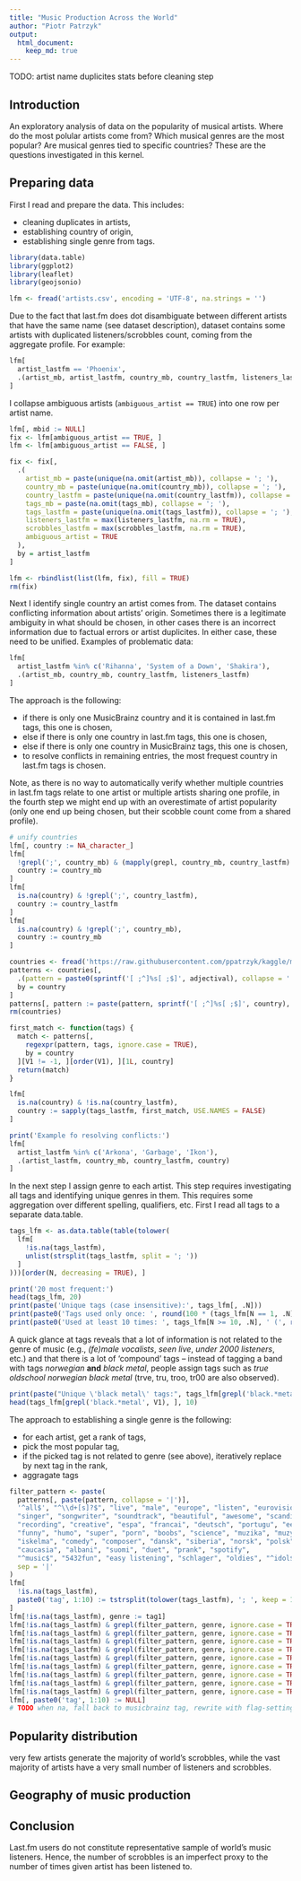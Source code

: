 ```yaml
---
title: "Music Production Across the World"
author: "Piotr Patrzyk"
output: 
  html_document:
    keep_md: true
---
```


TODO: artist name duplicites stats before cleaning step

## Introduction

An exploratory analysis of data on the popularity of musical artists. Where do the most polular artists come from? Which musical genres are the most popular? Are musical genres tied to specific countries? These are the questions investigated in this kernel.

## Preparing data

First I read and prepare the data. This includes:

- cleaning duplicates in artists,
- establishing country of origin,
- establishing single genre from tags.

```r
library(data.table)
library(ggplot2)
library(leaflet)
library(geojsonio)

lfm <- fread('artists.csv', encoding = 'UTF-8', na.strings = '')
```

Due to the fact that last.fm does dot disambiguate between different artists that have the same name (see dataset description), dataset contains some artists with duplicated listeners/scrobbles count, coming from the aggregate profile. For example:

```r
lfm[
  artist_lastfm == 'Phoenix', 
  .(artist_mb, artist_lastfm, country_mb, country_lastfm, listeners_lastfm, scrobbles_lastfm)
]
```

I collapse ambiguous artists (`ambiguous_artist == TRUE`) into one row per artist name.

```r
lfm[, mbid := NULL]
fix <- lfm[ambiguous_artist == TRUE, ]
lfm <- lfm[ambiguous_artist == FALSE, ]

fix <- fix[,
  .(
    artist_mb = paste(unique(na.omit(artist_mb)), collapse = '; '),
    country_mb = paste(unique(na.omit(country_mb)), collapse = '; '),
    country_lastfm = paste(unique(na.omit(country_lastfm)), collapse = '; '),
    tags_mb = paste(na.omit(tags_mb), collapse = '; '),
    tags_lastfm = paste(unique(na.omit(tags_lastfm)), collapse = '; '),
    listeners_lastfm = max(listeners_lastfm, na.rm = TRUE),
    scrobbles_lastfm = max(scrobbles_lastfm, na.rm = TRUE),
    ambiguous_artist = TRUE
  ),
  by = artist_lastfm
]

lfm <- rbindlist(list(lfm, fix), fill = TRUE)
rm(fix)
```

Next I identify single country an artist comes from. The dataset contains conflicting information about artists' origin. Sometimes there is a legitimate ambiguity in what should be chosen, in other cases there is an incorrect information due to factual errors or artist duplicites. In either case, these need to be unified. Examples of problematic data:

```r
lfm[
  artist_lastfm %in% c('Rihanna', 'System of a Down', 'Shakira'),
  .(artist_mb, country_mb, country_lastfm, listeners_lastfm)
]
```

The approach is the following:

- if there is only one MusicBrainz country and it is contained in last.fm tags, this one is chosen,
- else if there is only one country in last.fm tags, this one is chosen,
- else if there is only one country in MusicBrainz tags, this one is chosen,
- to resolve conflicts in remaining entries, the most frequest country in last.fm tags is chosen.

Note, as there is no way to automatically verify whether multiple countries in last.fm tags relate to one artist or multiple artists sharing one profile, in the fourth step we might end up with an overestimate of artist popularity (only one end up being chosen, but their scobble count come from a shared profile).

```r
# unify countries
lfm[, country := NA_character_]
lfm[
  !grepl(';', country_mb) & (mapply(grepl, country_mb, country_lastfm) | is.na(country_lastfm)),
  country := country_mb
]
lfm[
  is.na(country) & !grepl(';', country_lastfm),
  country := country_lastfm
]
lfm[
  is.na(country) & !grepl(';', country_mb),
  country := country_mb
]

countries <- fread('https://raw.githubusercontent.com/ppatrzyk/kaggle/master/music/countries.csv', encoding = 'UTF-8')
patterns <- countries[,
  .(pattern = paste0(sprintf('[ ;^]%s[ ;$]', adjectival), collapse = '|')), 
  by = country
]
patterns[, pattern := paste(pattern, sprintf('[ ;^]%s[ ;$]', country), sep = '|')]
rm(countries)

first_match <- function(tags) {
  match <- patterns[,
    regexpr(pattern, tags, ignore.case = TRUE), 
    by = country
  ][V1 != -1, ][order(V1), ][1L, country]
  return(match)
}

lfm[
  is.na(country) & !is.na(country_lastfm),
  country := sapply(tags_lastfm, first_match, USE.NAMES = FALSE)
]

print('Example fo resolving conflicts:')
lfm[
  artist_lastfm %in% c('Arkona', 'Garbage', 'Ikon'),
  .(artist_lastfm, country_mb, country_lastfm, country)
]

```

In the next step I assign genre to each artist. This step requires investigating all tags and identifying unique genres in them. This requires some aggregation over different spelling, qualifiers, etc. First I read all tags to a separate data.table.

```r
tags_lfm <- as.data.table(table(tolower(
  lfm[
    !is.na(tags_lastfm),
    unlist(strsplit(tags_lastfm, split = '; '))
  ]
)))[order(N, decreasing = TRUE), ]

print('20 most frequent:')
head(tags_lfm, 20)
print(paste('Unique tags (case insensitive):', tags_lfm[, .N]))
print(paste0('Tags used only once: ', round(100 * (tags_lfm[N == 1, .N] / tags_lfm[, .N]), 2), '%'))
print(paste0('Used at least 10 times: ', tags_lfm[N >= 10, .N], ' (', round(100 * (tags_lfm[N >= 10, .N] / tags_lfm[, .N]), 2), '%)'))
```

A quick glance at tags reveals that a lot of information is not related to the genre of music (e.g., *(fe)male vocalists*, *seen live*, *under 2000 listeners*, etc.) and that there is a lot of 'compound' tags -- instead of tagging a band with tags *norwegian* **and** *black metal*, people assign tags such as *true oldschool norwegian black metal* (trve, tru, troo, tr00 are also observed).

```r
print(paste("Unique \'black metal\' tags:", tags_lfm[grepl('black.*metal', V1), .N]))
head(tags_lfm[grepl('black.*metal', V1), ], 10)
```

The approach to establishing a single genre is the following:

- for each artist, get a rank of tags,
- pick the most popular tag,
- if the picked tag is not related to genre (see above), iteratively replace by next tag in the rank,
- aggragate tags

```r
filter_pattern <- paste(
  patterns[, paste(pattern, collapse = '|')],
  '^all$', "^\\d+[s]?$", "live", "male", "europe", "listen", "eurovision", "^world$", "balkan", "participant", "gorgeous", "factor", "shqip",
  "singer", "songwriter", "soundtrack", "beautiful", "awesome", "scandinav", "streamable", "duo", "radio", "century",
  "recording", "creative", "espa", "francai", "deutsch", "portugu", "eesti", "azeri", "svenskt", "^love$", "cover",
  "funny", "humo", "super", "porn", "boobs", "science", "muzika", "muzyka", "podcast", "test", "shit", "festival", "album",
  "iskelma", "comedy", "composer", "dansk", "siberia", "norsk", "polsk", "^sex$", "epic", "parody",
  "caucasia", "albani", "suomi", "duet", "prank", "spotify",
  "^music$", "5432fun", "easy listening", "schlager", "oldies", "^idol$", "liedermacher", "^everything$", "^nordic$", "^amazing$",
  sep = '|'
)
lfm[
  !is.na(tags_lastfm),
  paste0('tag', 1:10) := tstrsplit(tolower(tags_lastfm), '; ', keep = 1:10)
]
lfm[!is.na(tags_lastfm), genre := tag1]
lfm[!is.na(tags_lastfm) & grepl(filter_pattern, genre, ignore.case = TRUE), genre := tag2]
lfm[!is.na(tags_lastfm) & grepl(filter_pattern, genre, ignore.case = TRUE), genre := tag3]
lfm[!is.na(tags_lastfm) & grepl(filter_pattern, genre, ignore.case = TRUE), genre := tag4]
lfm[!is.na(tags_lastfm) & grepl(filter_pattern, genre, ignore.case = TRUE), genre := tag5]
lfm[!is.na(tags_lastfm) & grepl(filter_pattern, genre, ignore.case = TRUE), genre := tag6]
lfm[!is.na(tags_lastfm) & grepl(filter_pattern, genre, ignore.case = TRUE), genre := tag7]
lfm[!is.na(tags_lastfm) & grepl(filter_pattern, genre, ignore.case = TRUE), genre := tag8]
lfm[!is.na(tags_lastfm) & grepl(filter_pattern, genre, ignore.case = TRUE), genre := tag9]
lfm[!is.na(tags_lastfm) & grepl(filter_pattern, genre, ignore.case = TRUE), genre := tag10]
lfm[, paste0('tag', 1:10) := NULL]
# TODO when na, fall back to musicbrainz tag, rewrite with flag-setting (?)
```


## Popularity distribution

very few artists generate the majority of world's scrobbles, while the vast majority of artists have a very small number of listeners and scrobbles.

## Geography of music production

## Conclusion

Last.fm users do not constitute representative sample of world's music listeners. Hence, the number of scrobbles is an imperfect proxy to the number of times given artist has been listened to.